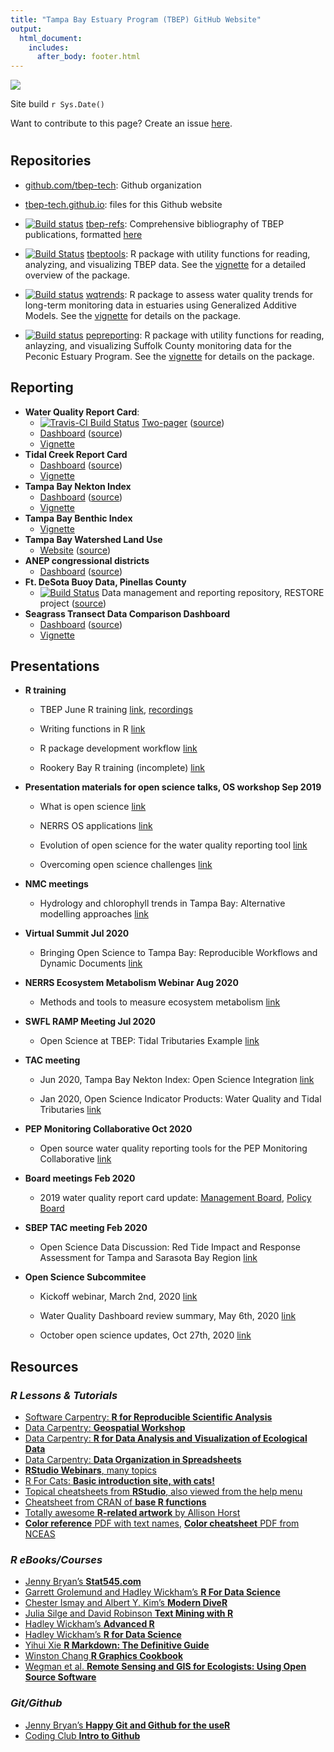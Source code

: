 ```yaml
---
title: "Tampa Bay Estuary Program (TBEP) GitHub Website"
output: 
  html_document:
    includes:
      after_body: footer.html
---
```


![](tbep_logo.png)

Site build `r Sys.Date()`

Want to contribute to this page? Create an issue [here](https://github.com/tbep-tech/tbep-tech.github.io/issues/new/choose). 

# {.tabset}

## Repositories

- [github.com/tbep-tech](https://github.com/tbep-tech/): Github organization
    
- [tbep-tech.github.io](https://github.com/tbep-tech/tbep-tech.github.io): files for this Github website

- [![Build status](https://travis-ci.org/tbep-tech/tbep-refs.svg?branch=master)](https://travis-ci.org/tbep-tech/tbep-refs)
[tbep-refs](https://github.com/tbep-tech/tbep-refs/): Comprehensive bibliography of TBEP publications, formatted [here](https://tbep-tech.github.io/tbep-refs/)
    
- [![Build Status](https://travis-ci.org/tbep-tech/tbeptools.svg?branch=master)](https://travis-ci.org/tbep-tech/tbeptools) [tbeptools](https://tbep-tech.github.io/tbeptools/): R package with utility functions for reading, analyzing, and visualizing TBEP data.  See the [vignette](https://tbep-tech.github.io/tbeptools/articles/intro.html) for a detailed overview of the package. 

- [![Build status](https://travis-ci.org/tbep-tech/wqtrends.svg?branch=master)](https://travis-ci.org/tbep-tech/wqtrends) [wqtrends](https://tbep-tech.github.io/wqtrends/): R package to assess water quality trends for long-term monitoring data in estuaries using Generalized Additive Models. See the [vignette](https://tbep-tech.github.io/wqtrends/articles/introduction.html) for details on the package.

- [![Build status](https://travis-ci.org/tbep-tech/pepreporting.svg?branch=master)](https://travis-ci.org/tbep-tech/pepreporting) [pepreporting](https://tbep-tech.github.io/pepreporting/): R package with utility functions for reading, anlayzing, and visualizing Suffolk County monitoring data for the Peconic Estuary Program. See the [vignette](https://tbep-tech.github.io/pepreporting/articles/Introduction.html) for details on the package.

## Reporting

- **Water Quality Report Card**:
     - [![Travis-CI Build Status](https://travis-ci.org/tbep-tech/wq-static.svg?branch=master)](https://travis-ci.org/tbep-tech/wq-static) [Two-pager](https://tbep-tech.github.io/wq-static/wq.pdf) ([source](https://github.com/tbep-tech/wq-static))   
     - [Dashboard](https://shiny.tbep.org/wq-dash/) ([source](https://github.com/tbep-tech/wq-dash/blob/master/wq-dash.Rmd))
     - [Vignette](https://tbep-tech.github.io/tbeptools/articles/intro.html)
     
- **Tidal Creek Report Card**
     - [Dashboard](https://shiny.tbep.org/tidalcreek-dash/) ([source](https://github.com/tbep-tech/tidalcreek-dash/blob/master/tidalcreek-dash.Rmd))
     - [Vignette](https://tbep-tech.github.io/tbeptools/articles/tidalcreeks.html)
     
- **Tampa Bay Nekton Index**
     - [Dashboard](https://shiny.tbep.org/nekton-dash) ([source](https://github.com/tbep-tech/nekton-dash/blob/master/nekton-dash.Rmd))
     - [Vignette](https://tbep-tech.github.io/tbeptools/articles/tbni.html)

- **Tampa Bay Benthic Index**
     - [Vignette](https://tbep-tech.github.io/tbeptools/articles/tbbi.html)
     
- **Tampa Bay Watershed Land Use**
    - [Website](https://tbep-tech.github.io/landuse/) ([source](https://github.com/tbep-tech/landuse))

- **ANEP congressional districts**
    - [Dashboard](https://shiny.tbep.org/anep-congressional/) ([source](https://github.com/tbep-tech/anep-congressional))

- **Ft. DeSota Buoy Data, Pinellas County**
    - [![Build Status](https://travis-ci.org/tbep-tech/desoto-buoy.svg?branch=master)](https://travis-ci.org/tbep-tech/desoto-buoy) Data management and reporting repository, RESTORE project ([source](https://github.com/tbep-tech/desoto-buoy))

- **Seagrass Transect Data Comparison Dashboard**
    - [Dashboard](https://shiny.tbep.org/seagrasstransect) ([source](https://github.com/tbep-tech/seagrasstransect))
    - [Vignette](https://tbep-tech.github.io/tbeptools/articles/seagrasstransect.html)
     

## Presentations

- **R training**

     - TBEP June R training [link](https://tbep-tech.github.io/tbep-r-training/), [recordings](https://www.youtube.com/watch?v=_RI4XMRWeV0&list=PLfJ6-D-exF9RM5TPtT4T0nxieqpr_R4pJ)
     
     - Writing functions in R [link](https://tbep-tech.github.io/tbep-r-training/functions.html)
     
     - R package development workflow [link](https://tbep-tech.github.io/tbep-r-training/packages.html)
     
     - Rookery Bay R training (incomplete) [link](https://tbep-tech.github.io/rookery-bay-training/index.html)

- **Presentation materials for open science talks, OS workshop Sep 2019**

     - What is open science [link](http://tbep-tech.github.io/tbep-os-presentations/what_is_os.html)

     - NERRS OS applications [link](http://tbep-tech.github.io/tbep-os-presentations/SWMPrats_pres.html)

     - Evolution of open science for the water quality reporting tool [link](http://tbep-tech.github.io/tbep-os-presentations/evolution_reporting.html)

     - Overcoming open science challenges [link](http://tbep-tech.github.io/tbep-os-presentations/challenges_for_os.html)

- **NMC meetings**

    - Hydrology and chlorophyll trends in Tampa Bay: Alternative modelling approaches [link](https://tbep-tech.github.io/tbep-os-presentations/chltrends.html)

- **Virtual Summit Jul 2020**

    - Bringing Open Science to Tampa Bay: Reproducible Workflows and Dynamic Documents [link](https://www.canva.com/design/DAEB9tW1m98/-zfKTXQ2md9b8YltQ_mjlw/edit)
    
- **NERRS Ecosystem Metabolism Webinar Aug 2020**

    - Methods and tools to measure ecosystem metabolism [link](http://tbep-tech.github.io/tbep-os-presentations/metab_tools.html)

- **SWFL RAMP Meeting Jul 2020**

     - Open Science at TBEP: Tidal Tributaries Example [link](http://tbep-tech.github.io/tbep-os-presentations/jul_ramp_pres.html)

- **TAC meeting**

     - Jun 2020, Tampa Bay Nekton Index: Open Science Integration [link](https://www.canva.com/design/DAD-9OAYHaM/VNloX1W-OUolVA6jr2Yu0g/edit) 

     - Jan 2020, Open Science Indicator Products: Water Quality and Tidal Tributaries [link](http://tbep-tech.github.io/tbep-os-presentations/opensci_products.html)

- **PEP Monitoring Collaborative Oct 2020**
     
     - Open source water quality reporting tools for the PEP Monitoring Collaborative [link](http://tbep-tech.github.io/tbep-os-presentations/pepreporting.html)
     
- **Board meetings Feb 2020**

     - 2019 water quality report card update: [Management Board](http://tbep-tech.github.io/tbep-os-presentations/wq_report_card_2019.html), [Policy Board](http://tbep-tech.github.io/tbep-os-presentations/wq_report_card_2019_PB.html)

- **SBEP TAC meeting Feb 2020**

     - Open Science Data Discussion: Red Tide Impact and Response Assessment for Tampa and Sarasota Bay Region [link](http://tbep-tech.github.io/tbep-os-presentations/red_tides_and_open_science.html)

- **Open Science Subcommitee**

     - Kickoff webinar, March 2nd, 2020 [link](http://tbep-tech.github.io/tbep-os-presentations/ossubcommittee_kickoff_webinar.html)
     
     - Water Quality Dashboard review summary, May 6th, 2020 [link](http://tbep-tech.github.io/tbep-os-presentations/wq_dashboard_review.html)
     
     - October open science updates, Oct 27th, 2020 [link](http://tbep-tech.github.io/tbep-os-presentations/osupdates10272020.html)

## Resources

### *R Lessons & Tutorials*

* [Software Carpentry: **R for Reproducible Scientific Analysis**](http://data-lessons.github.io/gapminder-R/){target="_blank"}
* [Data Carpentry: **Geospatial Workshop**](https://datacarpentry.org/geospatial-workshop/){target="_blank"}
* [Data Carpentry: **R for Data Analysis and Visualization of Ecological Data**](http://www.datacarpentry.org/R-ecology-lesson/){target="_blank"}
* [Data Carpentry: **Data Organization in Spreadsheets**](http://www.datacarpentry.org/spreadsheet-ecology-lesson/){target="_blank"}
* [**RStudio Webinars**, many topics](https://www.rstudio.com/resources/webinars/){target="_blank"}
* [R For Cats: **Basic introduction site, with cats!**](http://rforcats.net/){target="_blank"}
* [Topical cheatsheets from **RStudio**, also viewed from the help menu](http://www.rstudio.com/resources/cheatsheets/){target="_blank"}
* [Cheatsheet from CRAN of **base R functions**](http://cran.r-project.org/doc/contrib/Short-refcard.pdf){target="_blank"} 
* [Totally awesome **R-related artwork** by Allison Horst](https://github.com/allisonhorst/stats-illustrations){target="_blank"}
* [**Color reference** PDF with text names](http://www.stat.columbia.edu/~tzheng/files/Rcolor.pdf){target="_blank"}, [**Color cheatsheet** PDF from NCEAS](https://www.nceas.ucsb.edu/sites/default/files/2020-04/colorPaletteCheatsheet.pdf){target="_blank"}

### *R eBooks/Courses*

* [Jenny Bryan's **Stat545.com**](http://stat545.com/){target="_blank"}
* [Garrett Grolemund and Hadley Wickham's **R For Data Science**](http://r4ds.had.co.nz/){target="_blank"}
* [Chester Ismay and Albert Y. Kim's **Modern DiveR**](https://ismayc.github.io/moderndiver-book/){target="_blank"}
* [Julia Silge and David Robinson **Text Mining with R**](http://tidytextmining.com/){target="_blank"}
* [Hadley Wickham's **Advanced R**](http://adv-r.had.co.nz/){target="_blank"}
* [Hadley Wickham's **R for Data Science**](https://r4ds.had.co.nz){target="_blank"}
* [Yihui Xie **R Markdown: The Definitive Guide**](https://bookdown.org/yihui/rmarkdown/){target="_blank"}
* [Winston Chang **R Graphics Cookbook**](http://www.cookbook-r.com/){target="_blank"}
* [Wegman et al. **Remote Sensing and GIS for Ecologists: Using Open Source Software**](http://book.ecosens.org/RSEbook/){target="_blank"}

### *Git/Github* 

* [Jenny Bryan's **Happy Git and Github for the useR**](http://happygitwithr.com/){target="_blank"}
* [Coding Club **Intro to Github**](https://ourcodingclub.github.io/2017/02/27/git.html){target="_blank"}


